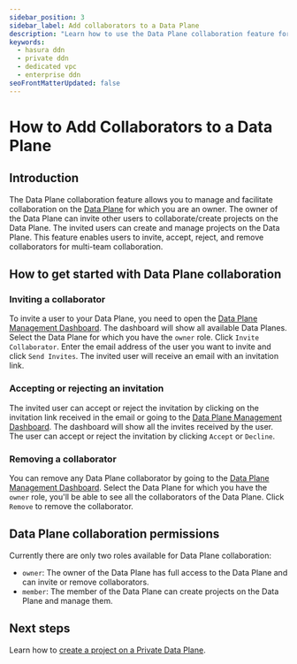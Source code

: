 ```yaml
---
sidebar_position: 3
sidebar_label: Add collaborators to a Data Plane
description: "Learn how to use the Data Plane collaboration feature for Private DDN."
keywords:
  - hasura ddn
  - private ddn
  - dedicated vpc
  - enterprise ddn
seoFrontMatterUpdated: false
---
```



# How to Add Collaborators to a Data Plane

## Introduction

The Data Plane collaboration feature allows you to manage and facilitate collaboration on the
[Data Plane](/architecture/overview.mdx#data-plane) for which you are an owner. The owner of the Data Plane can invite
other users to collaborate/create projects on the Data Plane. The invited users can create and manage projects on the
Data Plane. This feature enables users to invite, accept, reject, and remove collaborators for multi-team collaboration.

## How to get started with Data Plane collaboration

### Inviting a collaborator

To invite a user to your Data Plane, you need to open the
[Data Plane Management Dashboard](https://console.hasura.io/data-plane/). The dashboard will show all available Data
Planes. Select the Data Plane for which you have the `owner` role. Click `Invite Collaborator`. Enter the email address
of the user you want to invite and click `Send Invites`. The invited user will receive an email with an invitation link.

<Thumbnail src="/img/deployment/invite_data_plane_collaborator.png" alt="Invite Data Plane Collaborator" />

### Accepting or rejecting an invitation

The invited user can accept or reject the invitation by clicking on the invitation link received in the email or going
to the [Data Plane Management Dashboard](https://console.hasura.io/data-plane/). The dashboard will show all the invites
received by the user. The user can accept or reject the invitation by clicking `Accept` or `Decline`.

<Thumbnail src="/img/deployment/accept_reject_data_plane_invitation.png" alt="Accept or Reject Data Plane Invitation" />

### Removing a collaborator

You can remove any Data Plane collaborator by going to the
[Data Plane Management Dashboard](https://console.hasura.io/data-plane/). Select the Data Plane for which you have the
`owner` role, you'll be able to see all the collaborators of the Data Plane. Click `Remove` to remove the collaborator.

<Thumbnail src="/img/deployment/remove_data_plane_collaborator.png" alt="Remove Data Plane Collaborator" />

## Data Plane collaboration permissions

Currently there are only two roles available for Data Plane collaboration:

- `owner`: The owner of the Data Plane has full access to the Data Plane and can invite or remove collaborators.
- `member`: The member of the Data Plane can create projects on the Data Plane and manage them.

## Next steps

Learn how to [create a project on a Private Data Plane](/private-ddn/create-a-project-on-a-data-plane.mdx).
